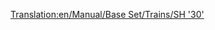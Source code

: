 [[Translation:en/Manual/Base Set/Trains/SH '30']]
{{en/Notices/Incomplete}}

{{en/Manual/Base Set/Trains/Trains|Cost=?
|Speed=100mph
|Weight=84t
|Power=3,600hp
|Annual=?
|Designed=1965
|Lifespan=23years
|Capacity=N/A
|Description=No description has been written for this train yet. If you know something about this train, feel free to edit this page and add it!
|Real-life=The SH "30" was really the [http://en.wikipedia.org/wiki/British_Rail_Class_86 BR Class "86"], an electric locomotive capable of speeds of up to 100mph. Primarily designed to pull expresses up and down the West Coast Mail Line in Britain.  Like the Metro-Cammell DMU these machines date from the early 1960's and the original West Coast Line Electrification scheme. Incredibly, some are still used today to pull the occasional train on the West Coast Line, and used more so in East Anglia.
}}
